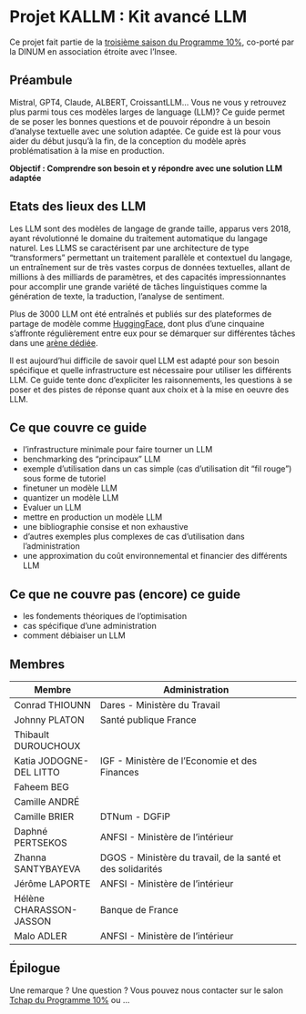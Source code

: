 # Projet KALLM : Kit avancé LLM



Ce projet fait partie de la [troisième saison du Programme 10%](https://10pct.datascience.etalab.studio/les-actualites/saison-3-programme-10/), co-porté par la DINUM en association étroite avec l'Insee.

## Préambule

Mistral, GPT4, Claude, ALBERT, CroissantLLM... Vous ne vous y retrouvez plus parmi tous ces modèles larges de language (LLM)? Ce guide permet de se poser les bonnes questions et de pouvoir répondre à un besoin d'analyse textuelle avec une solution adaptée. Ce guide est là pour vous aider du début jusqu'à la fin, de la conception du modèle après problématisation à la mise en production.

**Objectif : Comprendre son besoin et y répondre avec une solution LLM adaptée**

## Etats des lieux des LLM

Les LLM sont des modèles de langage de grande taille, apparus vers 2018, ayant révolutionné le domaine du traitement automatique du langage naturel. 
Les LLMS se caractérisent par une architecture de type "transformers" permettant un traitement parallèle et contextuel du langage, un entraînement sur de très vastes corpus de données textuelles, allant de millions à des milliards de paramètres, et des capacités impressionnantes pour accomplir une grande variété de tâches linguistiques comme la génération de texte, la traduction, l'analyse de sentiment.

Plus de 3000 LLM ont été entraînés et publiés sur des plateformes de partage de modèle comme [HuggingFace](https://huggingface.co/spaces/lmsys/chatbot-arena-leaderboard), dont plus d'une cinquaine s'affronte régulièrement entre eux pour se démarquer sur différentes tâches dans une [arène dédiée](https://huggingface.co/spaces/lmsys/chatbot-arena-leaderboard).

Il est aujourd'hui difficile de savoir quel LLM est adapté pour son besoin spécifique et quelle infrastructure est nécessaire pour utiliser les différents LLM. Ce guide tente donc d'expliciter les raisonnements, les questions à se poser et des pistes de réponse quant aux choix et à la mise en oeuvre des LLM.


## Ce que couvre ce guide

* l'infrastructure minimale pour faire tourner un LLM
* benchmarking des "principaux" LLM
* exemple d'utilisation dans un cas simple (cas d'utilisation dit "fil rouge") sous forme de tutoriel
* finetuner un modèle LLM
* quantizer un modèle LLM
* Evaluer un LLM
* mettre en production un modèle LLM
* une bibliographie consise et non exhaustive
* d'autres exemples plus complexes de cas d'utilisation dans l'administration
* une approximation du coût environnemental et financier des différents LLM

## Ce que ne couvre pas (encore) ce guide

* les fondements théoriques de l'optimisation
* cas spécifique d'une administration
* comment débiaiser un LLM

## Membres

| Membre | Administration |
| ------ | -------------- |
|Conrad THIOUNN| Dares - Ministère du Travail                |
|  Johnny PLATON      | Santé publique France               |
|    Thibault DUROUCHOUX    |                |
|    Katia JODOGNE-DEL LITTO    | IGF - Ministère de l'Economie et des Finances       |
|   Faheem BEG     |                |
| Camille ANDRÉ| |
| Camille BRIER | DTNum - DGFiP |
| Daphné PERTSEKOS | ANFSI - Ministère de l'intérieur|
| Zhanna SANTYBAYEVA | DGOS - Ministère du travail, de la santé et des solidarités|
| Jérôme LAPORTE | ANFSI - Ministère de l'intérieur|
| Hélène CHARASSON-JASSON | Banque de France |
| Malo ADLER | ANFSI - Ministère de l'intérieur |

## Épilogue

 Une remarque ? Une question ? Vous pouvez nous contacter sur le salon [Tchap du Programme 10%](!hMSAqEDoNuxyPzFiLH:agent.dinum.tchap.gouv.fr) ou ...
